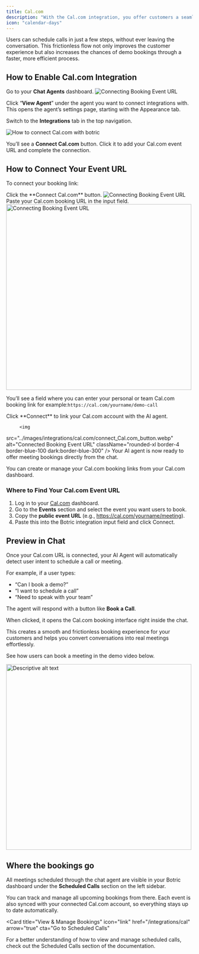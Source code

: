 ```yaml
---
title: Cal.com
description: "With the Cal.com integration, you offer customers a seamless experience to book demos or meetings directly from the chat."
icon: "calendar-days"
---
```


Users can schedule calls in just a few steps, without ever leaving the conversation. This frictionless flow not only improves the customer experience but also increases the chances of demo bookings through a faster, more efficient process.

## How to Enable Cal.com Integration

Go to your **Chat Agents** dashboard.
<img 
  src="../images/integrations/cal.com/how_to_enable_cal.com.webp" 
  alt="Connecting Booking Event URL" 
  className="rounded-xl border-4 border-blue-100 dark:border-blue-300"
/>

Click “**View Agent**” under the agent you want to connect integrations with. This opens the agent’s settings page, starting with the Appearance tab.

Switch to the **Integrations** tab in the top navigation.

<img 
  src="../images/integrations/cal.com/click_the_connect_Cal.com_button.webp" 
  alt="How to connect Cal.com with botric" 
  className="rounded-xl border-4 border-blue-100 dark:border-blue-300"
/>

You’ll see a **Connect Cal.com** button. Click it to add your Cal.com event URL and complete the connection.

## How to Connect Your Event URL

To connect your booking link:

<Steps>
  <Step title="First Step:">
   Click the **Connect Cal.com** button.
   <img 
  src="../images/integrations/cal.com/event_url.webp" 
  alt="Connecting Booking Event URL" 
  className="rounded-xl border-4 border-blue-100 dark:border-blue-300"
/>
  </Step>
  <Step title="Second Step:">
   Paste your Cal.com booking URL in the input field.
      <img 
  src="../images/integrations/cal.com/paste_your_Cal.com_bookingURL.webp" 
  alt="Connecting Booking Event URL" 
  width="500"
  height="500"
  className="mx-auto rounded-xl border-4 border-blue-100 dark:border-blue-300"
/>

You’ll see a field where you can enter your personal or team Cal.com booking link for example:`https://cal.com/yourname/demo-call`

  </Step>
  <Step title="Third Step:">
   Click **Connect** to link your Cal.com account with the AI agent.

         <img 
  src="../images/integrations/cal.com/connect_Cal.com_button.webp" 
  alt="Connected Booking Event URL" 
  className="rounded-xl border-4 border-blue-100 dark:border-blue-300"
/>
Your AI agent is now ready to offer meeting bookings directly from the chat.

<Tip> You can create or manage your Cal.com booking links from your Cal.com dashboard.</Tip>
  </Step>
</Steps>

### Where to Find Your Cal.com Event URL

1. Log in to your [Cal.com](https://cal.com) dashboard.
2. Go to the **Events** section and select the event you want users to book.
3. Copy the **public event URL** (e.g., https://cal.com/yourname/meeting).
4. Paste this into the Botric integration input field and click Connect.

## Preview in Chat

Once your Cal.com URL is connected, your AI Agent will automatically detect user intent to schedule a call or meeting.

For example, if a user types:

* “Can I book a demo?”
* “I want to schedule a call”
* “Need to speak with your team”

The agent will respond with a button like **Book a Call**.

When clicked, it opens the Cal.com booking interface right inside the chat.

This creates a smooth and frictionless booking experience for your customers and helps you convert conversations into real meetings effortlessly.

See how users can book a meeting in the demo video below.

  <img 
    src="../images/integrations/cal.com/Cal_booking_GIF.gif"
    alt="Descriptive alt text"
    width="500"
    height="500"
    className="mx-auto rounded-xl border-4 border-blue-100 dark:border-blue-300"
  />



## Where the bookings go

All meetings scheduled through the chat agent are visible in your Botric dashboard under the **Scheduled Calls** section on the left sidebar.

You can track and manage all upcoming bookings from there. Each event is also synced with your connected Cal.com account, so everything stays up to date automatically.

<Card
  title="View & Manage Bookings"
  icon="link"
  href="/integrations/cal"
  arrow="true"
  cta="Go to Scheduled Calls"
>
For a better understanding of how to view and manage scheduled calls, check out the Scheduled Calls section of the documentation.
</Card>